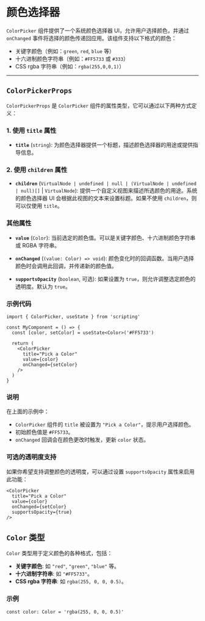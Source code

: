 # 颜色选择器 
        
`ColorPicker` 组件提供了一个系统颜色选择器 UI，允许用户选择颜色，并通过 `onChanged` 事件将选择的颜色传递回应用。该组件支持以下格式的颜色：
- 关键字颜色（例如：`green`, `red`, `blue` 等）
- 十六进制颜色字符串（例如：`#FF5733` 或 `#333`）
- CSS rgba 字符串（例如：`rgba(255,0,0,1)`）

---

## `ColorPickerProps`

`ColorPickerProps` 是 `ColorPicker` 组件的属性类型，它可以通过以下两种方式定义：

### 1. 使用 `title` 属性
- **`title`** (`string`): 为颜色选择器提供一个标题，描述颜色选择器的用途或提供指导信息。

### 2. 使用 `children` 属性
- **`children`** (`VirtualNode | undefined | null | (VirtualNode | undefined | null)[]` | `VirtualNode`): 提供一个自定义视图来描述所选颜色的用途。系统的颜色选择器 UI 会根据此视图的文本来设置标题。如果不使用 `children`，则可以仅使用 `title`。

### 其他属性

- **`value`** (`Color`): 当前选定的颜色值。可以是关键字颜色、十六进制颜色字符串或 RGBA 字符串。
  
- **`onChanged`** (`(value: Color) => void`): 颜色变化时的回调函数。当用户选择颜色时会调用此回调，并传递新的颜色值。

- **`supportsOpacity`** (`boolean`, 可选): 如果设置为 `true`，则允许调整选定颜色的透明度。默认为 `true`。

### 示例代码

```tsx
import { ColorPicker, useState } from 'scripting'

const MyComponent = () => {
  const [color, setColor] = useState<Color>('#FF5733')

  return (
    <ColorPicker
      title="Pick a Color"
      value={color}
      onChanged={setColor}
    />
  )
}
```

### 说明
在上面的示例中：
- `ColorPicker` 组件的 `title` 被设置为 `"Pick a Color"`，提示用户选择颜色。
- 初始颜色值是 `#FF5733`。
- `onChanged` 回调会在颜色更改时触发，更新 `color` 状态。

### 可选的透明度支持

如果你希望支持调整颜色的透明度，可以通过设置 `supportsOpacity` 属性来启用此功能：

```tsx
<ColorPicker
  title="Pick a Color"
  value={color}
  onChanged={setColor}
  supportsOpacity={true}
/>
```

## `Color` 类型

`Color` 类型用于定义颜色的各种格式，包括：
- **关键字颜色**: 如 `"red"`, `"green"`, `"blue"` 等。
- **十六进制字符串**: 如 `"#FF5733"`。
- **CSS rgba 字符串**: 如 `rgba(255, 0, 0, 0.5)`。

### 示例

```tsx
const color: Color = 'rgba(255, 0, 0, 0.5)'
```